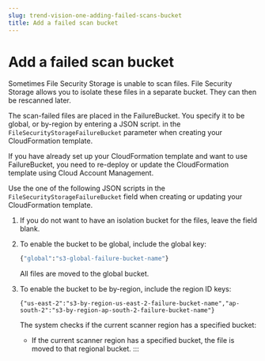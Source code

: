 ```yaml
---
slug: trend-vision-one-adding-failed-scans-bucket
title: Add a failed scan bucket
---
```

# Add a failed scan bucket

Sometimes File Security Storage is unable to scan files. File Security Storage allows you to isolate these files in a separate bucket. They can then be rescanned later.

The scan-failed files are placed in the FailureBucket. You specify it to be global, or by-region by entering a JSON script. in the `FileSecurityStorageFailureBucket` parameter when creating your CloudFormation template.

If you have already set up your CloudFormation template and want to use FailureBucket, you need to re-deploy or update the CloudFormation template using Cloud Account Management.

Use the one of the following JSON scripts in the `FileSecurityStorageFailureBucket` field when creating or updating your CloudFormation template.

1.  If you do not want to have an isolation bucket for the files, leave the field blank.

2.  To enable the bucket to be global, include the global key:

    ```bash
    {"global":"s3-global-failure-bucket-name"}
    ```

    All files are moved to the global bucket.

3.  To enable the bucket to be by-region, include the region ID keys:

    `{"us-east-2":"s3-by-region-us-east-2-failure-bucket-name","ap-south-2":"s3-by-region-ap-south-2-failure-bucket-name"}`

    The system checks if the current scanner region has a specified bucket:

    - If the current scanner region has a specified bucket, the file is moved to that regional bucket.
:::

